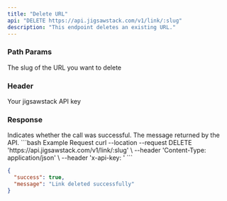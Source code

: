 ```yaml
---
title: "Delete URL"
api: "DELETE https://api.jigsawstack.com/v1/link/:slug"
description: "This endpoint deletes an existing URL."
---
```


### Path Params

<ParamField path="slug" type="string">
  The slug of the URL you want to delete
</ParamField>

### Header

<ParamField header="x-api-key" type="string" required>
  Your jigsawstack API key
</ParamField>

### Response

<ResponseField name="success" type="boolean">
  Indicates whether the call was successful.
</ResponseField>

<ResponseField name="message" type="string">
  The message returned by the API.
</ResponseField>

<RequestExample>
```bash Example Request
curl --location --request DELETE 'https://api.jigsawstack.com/v1/link/:slug' \
--header 'Content-Type: application/json' \
--header 'x-api-key: <your-api-key>'
```

</RequestExample>

<ResponseExample>

```json Response
{
  "success": true,
  "message": "Link deleted successfully"
}
```

</ResponseExample>
